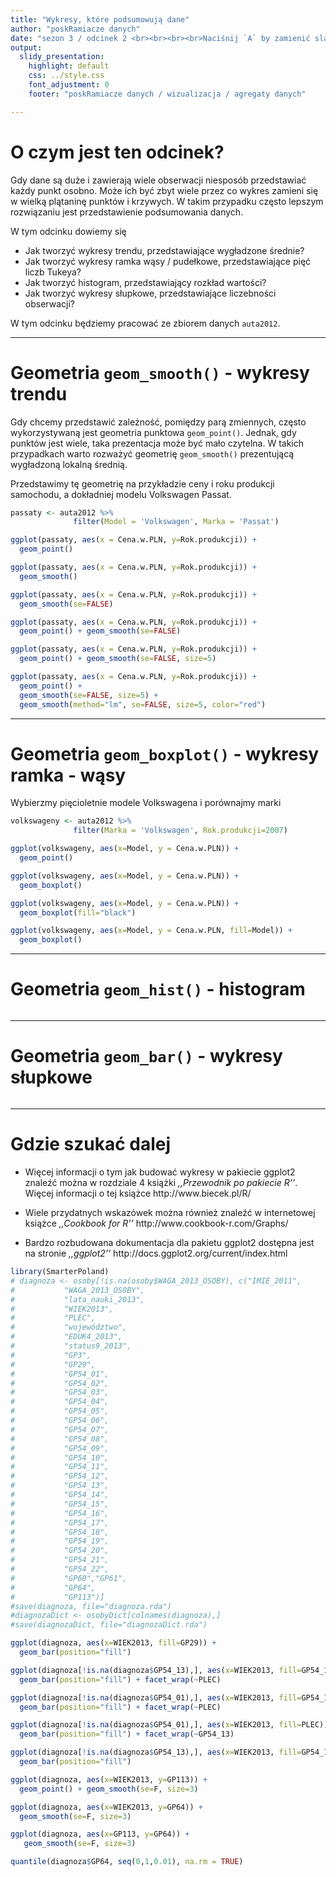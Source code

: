 ```yaml
---
title: "Wykresy, które podsumowują dane"
author: "poskRamiacze danych"
date: "sezon 3 / odcinek 2 <br><br><br><br>Naciśnij `A` by zamienić slajdy na ciągły tekst. <br> Naciśnij `T` by wyświetlić spis treści."
output:
  slidy_presentation:
    highlight: default
    css: ../style.css
    font_adjustment: 0
    footer: "poskRamiacze danych / wizualizacja / agregaty danych"

---
```

# O czym jest ten odcinek?

Gdy dane są duże i zawierają wiele obserwacji niesposób przedstawiać każdy punkt osobno. Może ich być zbyt wiele przez co wykres zamieni się w wielką plątaninę punktów i krzywych. W takim przypadku często lepszym rozwiązaniu jest przedstawienie podsumowania danych.

W tym odcinku dowiemy się

- Jak tworzyć wykresy trendu, przedstawiające wygładzone średnie?
- Jak tworzyć wykresy ramka wąsy / pudełkowe, przedstawiające pięć liczb Tukeya?
- Jak tworzyć histogram, przedstawiający rozkład wartości?
- Jak tworzyć wykresy słupkowe, przedstawiające liczebności obserwacji?

W tym odcinku będziemy pracować ze zbiorem danych `auta2012`.

---

# Geometria `geom_smooth()` - wykresy trendu 

Gdy chcemy przedstawić zależność, pomiędzy parą zmiennych, często wykorzystywaną jest geometria punktowa `geom_point()`. Jednak, gdy punktów jest wiele, taka prezentacja może być  mało czytelna. W takich przypadkach warto rozważyć geometrię `geom_smooth()` prezentującą wygładzoną lokalną średnią.

Przedstawimy tę geometrię na przykładzie ceny i roku produkcji samochodu, a dokładniej modelu Volkswagen Passat.

```r
passaty <- auta2012 %>%
              filter(Model = 'Volkswagen', Marka = 'Passat')

ggplot(passaty, aes(x = Cena.w.PLN, y=Rok.produkcji)) + 
  geom_point()

ggplot(passaty, aes(x = Cena.w.PLN, y=Rok.produkcji)) + 
  geom_smooth()

ggplot(passaty, aes(x = Cena.w.PLN, y=Rok.produkcji)) + 
  geom_smooth(se=FALSE)

ggplot(passaty, aes(x = Cena.w.PLN, y=Rok.produkcji)) + 
  geom_point() + geom_smooth(se=FALSE)

ggplot(passaty, aes(x = Cena.w.PLN, y=Rok.produkcji)) + 
  geom_point() + geom_smooth(se=FALSE, size=5)

ggplot(passaty, aes(x = Cena.w.PLN, y=Rok.produkcji)) + 
  geom_point() + 
  geom_smooth(se=FALSE, size=5) +
  geom_smooth(method="lm", se=FALSE, size=5, color="red")

```

---

# Geometria `geom_boxplot()` - wykresy ramka - wąsy

Wybierzmy pięcioletnie modele Volkswagena i porównajmy marki

```r

volkswageny <- auta2012 %>%
              filter(Marka = 'Volkswagen', Rok.produkcji=2007)

ggplot(volkswageny, aes(x=Model, y = Cena.w.PLN)) + 
  geom_point()

ggplot(volkswageny, aes(x=Model, y = Cena.w.PLN)) + 
  geom_boxplot()

ggplot(volkswageny, aes(x=Model, y = Cena.w.PLN)) + 
  geom_boxplot(fill="black")

ggplot(volkswageny, aes(x=Model, y = Cena.w.PLN, fill=Model)) + 
  geom_boxplot()

```

---

# Geometria `geom_hist()` - histogram

```r

```

---

# Geometria `geom_bar()` - wykresy słupkowe

```r

```


---

# Gdzie szukać dalej

- Więcej informacji o tym jak budować wykresy w pakiecie ggplot2 znaleźć można w rozdziale 4 książki *,,Przewodnik po pakiecie R''*. Więcej informacji o tej książce http://www.biecek.pl/R/

- Wiele przydatnych wskazówek można również znaleźć w internetowej książce *,,Cookbook for R''* http://www.cookbook-r.com/Graphs/

- Bardzo rozbudowana dokumentacja dla pakietu ggplot2 dostępna jest na stronie *,,ggplot2''* http://docs.ggplot2.org/current/index.html







```r
library(SmarterPoland)
# diagnoza <- osoby[!is.na(osoby$WAGA_2013_OSOBY), c("IMIE_2011",
#           "WAGA_2013_OSOBY",
#           "lata_nauki_2013",
#           "WIEK2013",
#           "PLEC",
#           "województwo",
#           "EDUK4_2013",
#           "status9_2013",
#           "GP3",
#           "GP29",
#           "GP54_01",
#           "GP54_02",
#           "GP54_03",
#           "GP54_04",
#           "GP54_05",
#           "GP54_06",
#           "GP54_07",
#           "GP54_08",
#           "GP54_09",
#           "GP54_10",
#           "GP54_11",
#           "GP54_12",
#           "GP54_13",
#           "GP54_14",
#           "GP54_15",
#           "GP54_16",
#           "GP54_17",
#           "GP54_18",
#           "GP54_19",
#           "GP54_20",
#           "GP54_21",
#           "GP54_22",
#           "GP60","GP61",
#           "GP64",
#           "GP113")]
#save(diagnoza, file="diagnoza.rda")
#diagnozaDict <- osobyDict[colnames(diagnoza),]
#save(diagnozaDict, file="diagnozaDict.rda")

ggplot(diagnoza, aes(x=WIEK2013, fill=GP29)) +
  geom_bar(position="fill")

ggplot(diagnoza[!is.na(diagnoza$GP54_13),], aes(x=WIEK2013, fill=GP54_13)) +
  geom_bar(position="fill") + facet_wrap(~PLEC)

ggplot(diagnoza[!is.na(diagnoza$GP54_01),], aes(x=WIEK2013, fill=GP54_13)) +
  geom_bar(position="fill") + facet_wrap(~PLEC)

ggplot(diagnoza[!is.na(diagnoza$GP54_01),], aes(x=WIEK2013, fill=PLEC)) +
  geom_bar(position="fill") + facet_wrap(~GP54_13)

ggplot(diagnoza[!is.na(diagnoza$GP54_13),], aes(x=WIEK2013, fill=GP54_13)) +
  geom_bar(position="fill")

ggplot(diagnoza, aes(x=WIEK2013, y=GP113)) +
  geom_point() + geom_smooth(se=F, size=3)

ggplot(diagnoza, aes(x=WIEK2013, y=GP64)) +
  geom_smooth(se=F, size=3)

ggplot(diagnoza, aes(x=GP113, y=GP64)) +
   geom_smooth(se=F, size=3)

quantile(diagnoza$GP64, seq(0,1,0.01), na.rm = TRUE)

```

